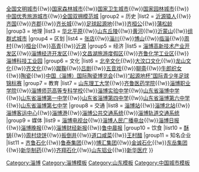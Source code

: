 {{Navbox
|name = 淄博市
|title = [[淄博市]]
|titlestyle =
|image = [[File:Administrative Division Zibo.png|160px|淄博市行政区划图]]
|style = text-align:left;
|state = {{{state<includeonly>|collapsed</includeonly>}}}
|above = 
|group1 = 荣誉
|list1 = [[国家历史文化名城]]{{!w}}[[全国文明城市]]{{!w}}[[国家森林城市]]{{!w}}[[国家卫生城市]]{{!w}}[[国家园林城市]]{{!w}}[[中国优秀旅游城市]]{{!w}}[[全国双拥模范城]]
|group2 = 历史
|list2 = [[沂源猿人]]{{!w}}[[齐国]]{{!w}}[[齐郡]]{{!w}}[[齐长城]]{{!w}}[[足球起源地]]{{!w}}[[齐桓公]]{{!w}}[[蒲松龄]]
|group3 = 地理
|list3 = [[华北平原]]{{!w}}[[山东丘陵]]{{!w}}[[黄河]]{{!w}}[[沂蒙山]]{{!w}}[[组团式城市群|组群式城市]]
|group4 = 区划
|list4  = [[张店区|张店]]{{!w}}[[淄川区|淄川]]{{!w}}[[博山区|博山]]{{!w}}[[临淄区|临淄]]{{!w}}[[周村区|周村]]{{!w}}[[桓台]]{{!w}}[[高青]]{{!w}}[[沂源]]
|group5 = 经济
|list5 = [[淄博高新技术产业开发区]]{{!w}}[[淄博经济开发区]]{{!w}}[[文昌湖旅游度假区]]{{!w}}[[齐鲁化学工业区]]{{!w}}[[淄博科技工业园]]
|group6 = 文化
|list6 = [[北辛文化]]{{!w}}[[大汶口文化]]{{!w}}[[龙山文化]]{{!w}}[[齐文化]]{{!w}}[[蹴鞠]]{{!w}}[[吕剧]]{{!w}}[[五音戏]]{{!w}}[[聊斋]]{{!w}}[[牛郎织女]]{{!w}}[[陶瓷]]{{!w}}[[中国（淄博）国际陶瓷博览会]]{{!w}}[[“起源地杯”国际青少年足球锦标赛]]
|group7 = 教育
|list7 = [[山东理工大学]]{{!w}}[[齐鲁医药学院]]{{!w}}[[淄博职业学院]]{{!w}}[[淄博师范高等专科学校]]{{!w}}[[淄博实验中学]]{{!w}}[[山东省淄博中学]]{{!w}}[[山东省淄博第一中学]]{{!w}}[[山东省淄博第四中学]]{{!w}}[[山东省淄博第六中学]]{{!w}}[[山东省淄博第七中学]]
|group8 = 交通
|list8 = [[淄博站]]{{!w}}[[淄博北站]]{{!w}}[[淄博客运中心]]{{!w}}[[淄博港]]{{!w}}[[淄博公共交通系统]]{{!w}}[[淄博轨道交通系统]]
|group9 = 媒体
|list9 = [[淄博电视台]]{{!w}}[[淄博人民广播电台]]{{!w}}[[淄博日报]]{{!w}}[[淄博晚报]]{{!w}}[[淄博财经新报]]{{!w}}[[鲁中晨报]]
|group10 = 饮食
|list10 = [[酥锅]]{{!w}}[[周村烧饼]]{{!w}}[[扳倒井]]{{!w}}[[道口咸菜]]{{!w}}[[王村醋]]
|group11 = 知名企业
|list11 = [[齐鲁石化]]{{!w}}[[鲁泰集团]]{{!w}}[[博汇集团]]{{!w}}[[金诚石化]]{{!w}}[[东岳集团]]{{!w}}[[山东新华制药|新华制药]]{{!w}}[[齐翔石化]]{{!w}}[[山东铝业]]{{!w}}[[新华医疗]]
}}<noinclude>
[[Category:淄博]]
[[Category:淄博模板]]
[[Category:山东模板]]
[[Category:中国城市模板]]